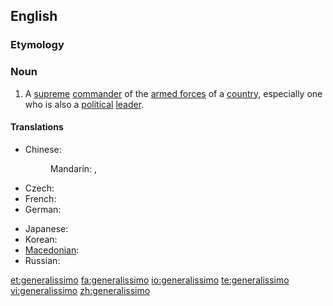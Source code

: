 ==English==
{{wikipedia}}

===Etymology===
{{etyl|it}}

===Noun===
{{en-noun}}

# {{military}} A [[supreme]] [[commander]] of the [[armed forces]] of a [[country]], especially one who is also a [[political]] [[leader]].

====Translations====
{{trans-top|supreme commander}}
* Chinese:
*: Mandarin: {{t|cmn|大元帥|sc=Hani}},  {{t|cmn|大元帅|tr=dàyuánshuài|sc=Hani}}
* Czech: {{t-|cs|generalissimus|m}}
* French: {{t|fr|généralissime|m}}
* German: {{t-|de|Generalissimus|m}}
{{trans-mid}}
* Japanese: {{t+|ja|総統|tr=そうとう, sōtō|sc=Jpan}}
* Korean: {{t|ko|총통|sc=Kore}}
* [[Macedonian]]: {{t-|mk|генералисимус|m|tr=generalísimus|xs=Macedonian}}
* Russian: {{t|ru|генералиссимус|m|tr=generalíssimus|sc=Cyrl}}
{{trans-bottom}}

[[et:generalissimo]]
[[fa:generalissimo]]
[[io:generalissimo]]
[[te:generalissimo]]
[[vi:generalissimo]]
[[zh:generalissimo]]